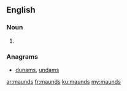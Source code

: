 ==English==

===Noun===
{{head|en|plural}}

# {{plural of|maund|lang=en|nocat=1}}

===Anagrams===
* [[dunams#English|dunams]], [[undams#English|undams]]

[[ar:maunds]]
[[fr:maunds]]
[[ku:maunds]]
[[my:maunds]]